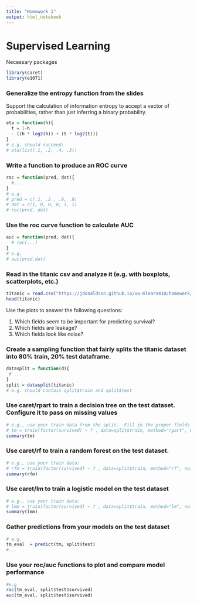 ```yaml
---
title: "Homework 1"
output: html_notebook
---
```


# Supervised Learning
Necessary packages
```r
library(caret)
library(e1071)
```



### Generalize the entropy function from the slides
Support the calculation of information entropy to accept a vector of probabilities, rather than just inferring a binary probability.
```r
eta = function(h){
  t = 1-h
  - ((h * log2(h)) + (t * log2(t)))
}
# e.g. should succeed:
# eta(list(.1, .2, .4, .3))
```

### Write a function to produce an ROC curve
```r
roc = function(pred, dat){
  #...
}
# e.g.
# pred = c(.1, .2., .9, .8)
# dat = c(1, 0, 0, 0, 1, 1)
# roc(pred, dat)
```

### Use the roc curve function to calculate AUC
```r
auc = function(pred, dat){
  # roc(...)
}
# e.g.
# auc(pred,dat)
```

###  Read in the titanic csv and analyze it (e.g. with boxplots, scatterplots, etc.)
```r
titanic = read.csv("https://jdonaldson.github.io/uw-mlearn410/homework/titanic3.csv")
head(titanic)
```

Use the plots to answer the following questions: 

1. Which fields seem to be important for predicting survival?  
2. Which fields are leakage? 
3. Which fields look like noise?

### Create a sampling function that fairly splits the titanic dataset into 80% train, 20% test dataframe.

```r
datasplit = function(d){
 # ... 
}
split = datasplit(titanic)
# e.g. should contain split$train and split$test
```

### Use caret/rpart to train a decision tree on the test dataset.  Configure it to pass on missing values

```r
# e.g., use your train data from the split.  Fill in the proper fields in "?"
# tm = train(factor(survived) ~ ? , data=split$train, method="rpart", na.action=na.pass)
summary(tm)
```

### Use caret/rf to train a random forest on the test dataset. 

```r
# e.g., use your train data:
# rfm = train(factor(survived) ~ ? , data=split$train, method="rf", na.action=na.pass)
summary(rfm)
```

### Use caret/lm to train a logistic model on the test dataset

```r
# e.g., use your train data:
# lmm = train(factor(survived) ~ ? , data=split$train, method="lm", na.action=na.pass)
summary(lmm)
```


### Gather predictions from your models on the test dataset
```r
# e.g.
tm_eval  = predict(tm, split$test)
#...
```

### Use your roc/auc functions to plot and compare model performance 
```r
#e.g
roc(tm_eval, split$test$survived)
auc(tm_eval, split$test$survived)
```
